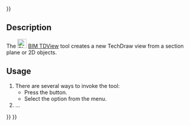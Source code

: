 <languages/>
{{UnfinishedDocu{{#translation:}}}}
<translate>

<!--T:1-->
{{Docnav
|[[BIM_TDPage|TDPage]]
|[[BIM_SetWPTop|SetWPTop]]
|[[BIM_Workbench|BIM]]
|IconR=BIM_TDPage.svg
|IconR=BIM_SetWPTop.svg
|IconC=Workbench_BIM.svg
}}

<!--T:2-->
{{GuiCommand
|Name=BIM TDView
|MenuLocation=Annotation → Insert view
|Workbenches=[[BIM_Workbench|BIM]]
|Shortcut=
|Version=1.0
|SeeAlso=
}}

== Description == <!--T:3-->

<!--T:4-->
The [[Image:BIM_TDView.svg|24px]] [[BIM_TDView|BIM TDView]] tool creates a new TechDraw view from a section plane or 2D objects.

==Usage== <!--T:5-->

<!--T:6-->
# There are several ways to invoke the tool:
#* Press the {{Button|[[Image:BIM_TDView.svg|16px]] [[BIM_TDView|Insert view]]}} button.
#* Select the {{MenuCommand|Annotation → [[Image:BIM_TDView.svg|16px]] Insert view}} option from the menu.
# ...


<!--T:7-->
{{Docnav
|[[BIM_TDPage|TDPage]]
|[[BIM_SetWPTop|SetWPTop]]
|[[BIM_Workbench|BIM]]
|IconR=BIM_TDPage.svg
|IconR=BIM_SetWPTop.svg
|IconC=Workbench_BIM.svg
}}

</translate>
{{BIM_Tools_navi{{#translation:}}}}
{{Userdocnavi{{#translation:}}}}